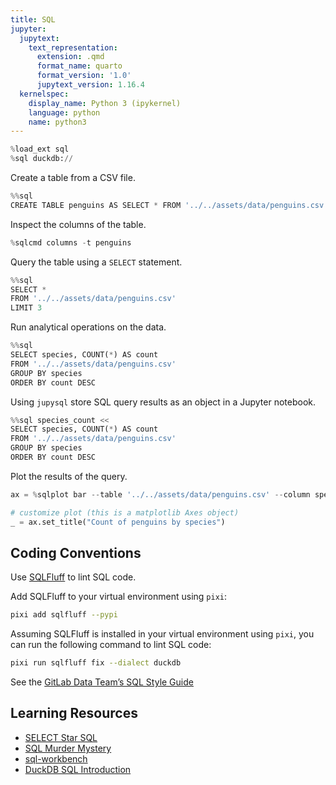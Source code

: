 ```yaml
---
title: SQL
jupyter:
  jupytext:
    text_representation:
      extension: .qmd
      format_name: quarto
      format_version: '1.0'
      jupytext_version: 1.16.4
  kernelspec:
    display_name: Python 3 (ipykernel)
    language: python
    name: python3
---
```


```python
%load_ext sql
%sql duckdb://
```

Create a table from a CSV file.

```python
%%sql
CREATE TABLE penguins AS SELECT * FROM '../../assets/data/penguins.csv'
```

Inspect the columns of the table.

```python
%sqlcmd columns -t penguins
```

Query the table using a `SELECT` statement.

```python
%%sql
SELECT *
FROM '../../assets/data/penguins.csv'
LIMIT 3
```

Run analytical operations on the data.

```python
%%sql
SELECT species, COUNT(*) AS count
FROM '../../assets/data/penguins.csv'
GROUP BY species
ORDER BY count DESC
```

Using `jupysql` store SQL query results as an object in a Jupyter notebook.

```python
%%sql species_count <<
SELECT species, COUNT(*) AS count
FROM '../../assets/data/penguins.csv'
GROUP BY species
ORDER BY count DESC
```

Plot the results of the query.

```python
ax = %sqlplot bar --table '../../assets/data/penguins.csv' --column species

# customize plot (this is a matplotlib Axes object)
_ = ax.set_title("Count of penguins by species")
```

## Coding Conventions

Use [SQLFluff](https://docs.sqlfluff.com/en/stable/) to lint SQL code.

Add SQLFluff to your virtual environment using `pixi`:

```.bash
pixi add sqlfluff --pypi
```

Assuming SQLFluff is installed in your virtual environment using `pixi`, you can run the
following command to lint SQL code:

```.bash
pixi run sqlfluff fix --dialect duckdb
```

See the
[GitLab Data Team's SQL Style Guide](https://handbook.gitlab.com/handbook/business-technology/data-team/platform/sql-style-guide/)

## Learning Resources

- [SELECT Star SQL](https://selectstarsql.com/)
- [SQL Murder Mystery](https://mystery.knightlab.com/walkthrough.html)
- [sql-workbench](https://sql-workbench.com/)
- [DuckDB SQL Introduction](https://duckdb.org/docs/sql/introduction)
